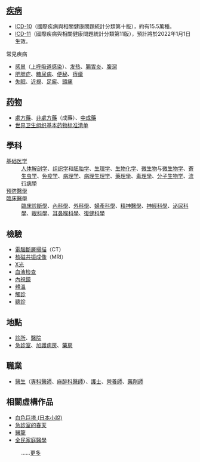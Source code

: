 ==[[疾病|疾病]]==
*[[ICD-10|ICD-10]]（國際疾病與相關健康問題統計分類第十版），約有15.5萬種。
*[[ICD-11|ICD-11]]（國際疾病與相關健康問題統計分類第11版），預計將於2022年1月1日生效。

;常見疾病
*[[感冒|感冒]]（[[上呼吸道感染|上呼吸道感染]]）、[[发热|发热]]、[[腸胃炎|腸胃炎]]、[[腹瀉|腹瀉]]
*[[肥胖症|肥胖症]]、[[糖尿病|糖尿病]]、[[便秘|便秘]]、[[痔瘡|痔瘡]]
*[[失眠|失眠]]、[[近視|近視]]、[[足癣|足癣]]、[[頭痛|頭痛]]

==[[药物|药物]]==
*[[處方藥|處方藥]]、[[非處方藥|非處方藥]]（成藥）、[[中成藥|中成藥]]
*[[世界卫生组织基本药物标准清单|世界卫生组织基本药物标准清单]]
{{解剖学治疗学及化学分类系统}}

==學科==
;[[基础医学|基础医学]]
:[[人体解剖学|人体解剖学]]、[[组织学|组织学]]和[[胚胎学|胚胎学]]、[[生理学|生理学]]、[[生物化学|生物化学]]、[[微生物|微生物]]与[[微生物学|微生物学]]、[[寄生虫学|寄生虫学]]、[[免疫学|免疫学]]、[[病理学|病理学]]、[[病理生理学|病理生理学]]、[[藥理學|藥理學]]、[[毒理學|毒理學]]、[[分子生物学|分子生物学]]、[[流行病學|流行病學]]
;[[預防醫學|預防醫學]]
;[[臨床醫學|臨床醫學]]
:[[臨床診斷學|臨床診斷學]]、[[內科學|內科學]]、[[外科學|外科學]]、[[婦產科學|婦產科學]]、[[精神科|精神醫學]]、[[神經科學|神經科學]]、[[泌尿科學|泌尿科學]]、[[眼科學|眼科學]]、[[耳鼻喉科學|耳鼻喉科學]]、[[復健科學|復健科學]]
<!--[[臨床治療學|臨床治療學]]、[[小兒科學|小兒科學]]、[[皮膚科學|皮膚科學]]、[[麻醉科學|麻醉科學]]、[[骨科學|骨科學]]、[[放射科學|放射科學]]、[[急診科學|急診科學]] -->

==檢驗==
*[[X射线计算机断层成像|電腦斷層掃描]]（CT）
*[[核磁共振成像|核磁共振成像]]（MRI）
*[[X射线|X光]]
*[[血液检查|血液检查]]
*[[內視鏡|內視鏡]]
*[[體溫|體溫]]
*[[觸診|觸診]]
*[[聽診|聽診]]

==地點==
*[[診所|診所]]、[[醫院|醫院]]
*[[急診室|急診室]]、[[加護病房|加護病房]]、[[藥房|藥房]]

==職業==
*[[醫生|醫生]]（[[專科醫師|專科醫師]]、[[麻醉科醫師|麻醉科醫師]]）、[[護士|護士]]、[[營養師|營養師]]、[[藥劑師|藥劑師]]

==相關虛構作品==
*[[白色巨塔_(日本小說)|白色巨塔 (日本小說)]]
*[[急診室的春天|急診室的春天]]
*[[醫龍|醫龍]]
*[[全民家庭醫學|全民家庭醫學]]
:……[[:Category:醫學題材作品|更多]]